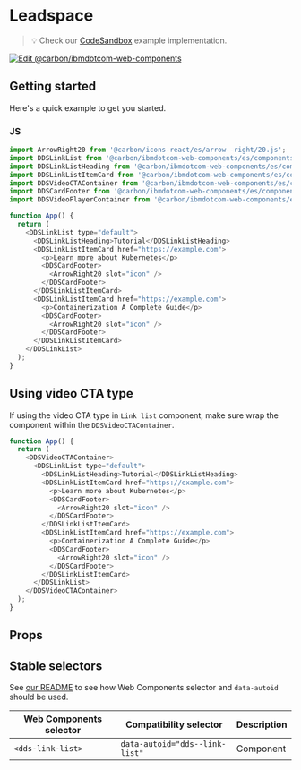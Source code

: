 
# Leadspace

> 💡 Check our
> [CodeSandbox](https://githubbox.com/carbon-design-system/carbon-for-ibm-dotcom/tree/main/packages/web-components/examples/codesandbox/components-react/link-list)
> example implementation.

[![Edit @carbon/ibmdotcom-web-components](https://codesandbox.io/static/img/play-codesandbox.svg)](https://githubbox.com/carbon-design-system/carbon-for-ibm-dotcom/tree/main/packages/web-components/examples/codesandbox/components-react/link-list)

## Getting started

Here's a quick example to get you started.

### JS

```javascript
import ArrowRight20 from '@carbon/icons-react/es/arrow--right/20.js';
import DDSLinkList from '@carbon/ibmdotcom-web-components/es/components-react/link-list/link-list';
import DDSLinkListHeading from '@carbon/ibmdotcom-web-components/es/components-react/link-list/link-list-heading';
import DDSLinkListItemCard from '@carbon/ibmdotcom-web-components/es/components-react/link-list/link-list-item-card';
import DDSVideoCTAContainer from '@carbon/ibmdotcom-web-components/es/components-react/cta/video-cta-container';
import DDSCardFooter from '@carbon/ibmdotcom-web-components/es/components-react/card/card-footer';
import DDSVideoPlayerContainer from '@carbon/ibmdotcom-web-components/es/components-react/video-player/video-player-container';

function App() {
  return (
    <DDSLinkList type="default">
      <DDSLinkListHeading>Tutorial</DDSLinkListHeading>
      <DDSLinkListItemCard href="https://example.com">
        <p>Learn more about Kubernetes</p>
        <DDSCardFooter>
          <ArrowRight20 slot="icon" />
        </DDSCardFooter>
      </DDSLinkListItemCard>
      <DDSLinkListItemCard href="https://example.com">
        <p>Containerization A Complete Guide</p>
        <DDSCardFooter>
          <ArrowRight20 slot="icon" />
        </DDSCardFooter>
      </DDSLinkListItemCard>
    </DDSLinkList>
  );
}
```

## Using video CTA type

If using the video CTA type in `Link list` component, make sure wrap the component within the `DDSVideoCTAContainer`.

```javascript
function App() {
  return (
    <DDSVideoCTAContainer>
      <DDSLinkList type="default">
        <DDSLinkListHeading>Tutorial</DDSLinkListHeading>
        <DDSLinkListItemCard href="https://example.com">
          <p>Learn more about Kubernetes</p>
          <DDSCardFooter>
            <ArrowRight20 slot="icon" />
          </DDSCardFooter>
        </DDSLinkListItemCard>
        <DDSLinkListItemCard href="https://example.com">
          <p>Containerization A Complete Guide</p>
          <DDSCardFooter>
            <ArrowRight20 slot="icon" />
          </DDSCardFooter>
        </DDSLinkListItemCard>
      </DDSLinkList>
    </DDSVideoCTAContainer>
  );
}
```

## Props

<Props of={PropTypesRef} />

## Stable selectors

See [our README](https://github.com/carbon-design-system/carbon-for-ibm-dotcom/tree/main/packages/web-components#stable-selectors-for-analytics-and-integratione2e-testing-in-web-components) to see how Web Components selector and `data-autoid` should be used.

| Web Components selector | Compatibility selector         | Description |
| ----------------------- | ------------------------------ | ----------- |
| `<dds-link-list>`       | `data-autoid="dds--link-list"` | Component   |

<Description markdown={contributing} />
